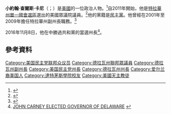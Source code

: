 {{Expand|time = 2016-02-28}}
{{Infobox officeholder
|name         = 約翰·卡尼<br>John Carney
|image        = John C. Carney Jr. official portrait 112th Congress.jpg
|order        = {{le|特拉華州州長|Governor of Delaware}}
|lieutenant   = {{le|伯大尼·霍爾-龍|Bethany Hall-Long}}
|term_start   = 2017年1月17日
|predecessor  = [[傑克·馬凱爾|傑克·馬凱爾]]
|successor    = 
|state1       = [[特拉華州|特拉華州]]
|district1    = [[特拉華州單一國會選區|一]]
|term_start1  = 2011年1月3日
|term_end1    = 2017年1月3日
|predecessor1 = {{le|邁克爾·卡斯特|Michael Castle}}
|successor1   = {{le|麗莎·布朗特·羅切斯特|Lisa Blunt Rochester}}
|office2      = 第24任{{le|特拉華州副州長|Lieutenant Governor of Delaware}}
|governor2    = [[露丝·安·明纳|露丝·安·明纳]]
|term_start2  = 2001年1月16日
|term_end2    = 2009年1月20日
|predecessor2 = [[露丝·安·明纳|露丝·安·明纳]]
|successor2   = {{le|馬修·丹|Matthew Denn}}
|birth_name   = 小約翰·查爾斯·卡尼<br>John Charles Carney, Jr.
|birth_date   = {{birth date and age|1956|5|20}}
|birth_place  = [[美國|美國]][[特拉華州|特拉華州]][[威明頓_(德拉瓦州)|威明頓]]
|death_date   = 
|death_place  = 
|party        = [[民主黨_(美國)|民主黨]]
|spouse       = 特蕾西·奎倫（Tracey Quillen）
|alma_mater   = [[達特茅斯學院|達特茅斯學院]]<br>[[特拉華州立大學|特拉華州立大學]]
|religion     = [[羅馬天主教|羅馬天主教]]
|website      = {{url|johncarney.house.gov|Official website}}
}}

'''小約翰·查爾斯·卡尼'''（{{lang-en|John Charles Carney, Jr.}}；{{bd|1956年|5月20日}}）是[[美國|美國]]的一位政治人物。<ref>{{Cite web|url = http://pre-election.ap.org/bios/10206.html?SITE=__SITE__&SECTION=__SECTION__&TEMPLATE=__TEMPLATE__|title = John Charles Carney, Jr.|accessdate = 2016-02-28|author = |date = |publisher = Associated Press|archive-url = https://web.archive.org/web/20160310055740/http://pre-election.ap.org/bios/10206.html?SITE=__SITE__&SECTION=__SECTION__&TEMPLATE=__TEMPLATE__|archive-date = 2016-03-10|dead-url = yes}}</ref>自2011年開始，他是[[特拉華州單一國會選區|特拉華州單一國會選區]]選出的美國眾議院議員。<ref>{{Cite web|url = http://www.politico.com/arena/bio/rep_john_carney.html|title = Rep. John Carney|accessdate = 2016-02-28|author = |date = |publisher = Politico|archive-date = 2016-03-12|archive-url = https://web.archive.org/web/20160312192908/http://www.politico.com/arena/bio/rep_john_carney.html|dead-url = no}}</ref>他的黨籍是[[民主黨_(美國)|民主黨]]。他曾經在2001年至2009年擔任特拉華州副州長職務。<ref>{{Cite news|url = http://www.delawareonline.com/story/news/politics/2015/11/14/carney-charts-familiar-course-governor-run/75541174/|title = John Carney charts familiar course in governor run|last = |first = |date = 2015-11-14|work = Delaware Online|accessdate = 2016-02-28|archive-date = 2018-10-18|archive-url = https://web.archive.org/web/20181018155751/https://www.delawareonline.com/story/news/politics/2015/11/14/carney-charts-familiar-course-governor-run/75541174/|dead-url = no}}</ref>

2016年11月8日，他在{{le|2016年特拉華州州長選舉|Delaware gubernatorial election, 2016}}中勝過共和黨的{{le|科林·博尼尼|Colin Bonini}}當選州長<ref>[http://6abc.com/politics/john-carney-elected-governor-of-delaware/1597070/ JOHN CARNEY ELECTED GOVERNOR OF DELAWARE] {{webarchive|url=https://web.archive.org/web/20161116230718/http://6abc.com/politics/john-carney-elected-governor-of-delaware/1597070/ |date=2016-11-16 }}</ref>。

==參考資料==
{{reflist}}

{{normdaten}}
{{DEFAULTSORT: Carney, John}}
[[Category:美国民主党联邦众议员|Category:美国民主党联邦众议员]]
[[Category:德拉瓦州聯邦眾議員|Category:德拉瓦州聯邦眾議員]]
[[Category:德拉瓦州副州長|Category:德拉瓦州副州長]]
[[Category:美国民主党州長|Category:美国民主党州長]]
[[Category:德拉瓦州州長|Category:德拉瓦州州長]]
[[Category:爱尔兰裔美国人|Category:爱尔兰裔美国人]]
[[Category:達特茅斯學院校友|Category:達特茅斯學院校友]]
[[Category:美國天主教徒|Category:美國天主教徒]]